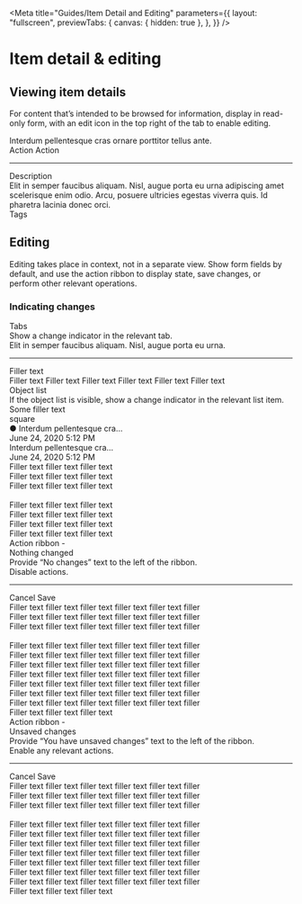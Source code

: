 <!-- item-detail-and-editing.stories.mdx -->


<Meta
  title="Guides/Item Detail and Editing"
  parameters={{
    layout: "fullscreen",
    previewTabs: {
      canvas: { hidden: true },
    },
  }}
/>

<style>{`
    .container {
        display: flex;
        flex-direction: column;
        width: 960px;
        height: 400px;
        border-radius: 8px;
        border: var(--mdc-theme-border) 1px solid;
        margin-top: 24px;
        background-color: var(--mdc-theme-surface);
    }
    .toolbar {
        display: flex;
        justify-content: space-between;
        align-items: center;
        width: 100%;
        padding-top: 16px;
        border-top: solid 2px #f3753f;
        border-top-left-radius: 3px;
        border-top-right-radius: 3px;
    }
    .header {
        font-family: var(--mdc-typography-headline6-font-family);
        font-size: var(--mdc-typography-headline6-font-size);
        font-weight: var(--mdc-typography-headline6-font-weight);
        line-height: var(--mdc-typography-headline6-line-height);
        color: var(--mdc-theme-text-primary-on-background);
        margin-left: 16px;
    }
    .actions {
        margin-right: 16px;
    }
    .actions td-button:first-of-type {
        margin-right: 8px;
    }
    td-tab-bar {
        width: 405px;
        margin-left: 16px;
        margin-top: 8px;
    }
    .sbdocs .sbdocs-hr {
        margin-top: 0;
        padding-bottom: 16px;
    }
    .content {
        display: flex;
        flex-direction: column;
        align-items: center;
        position: relative;
    }
    .content div:first-of-type {
        width: 60%;
    }
    .content td-icon-button {
        position: absolute;
        right: 8px;
        top: -8px;
        padding: 0;
    }
    .content-text {
        color: var(--mdc-theme-text-primary-on-background);
    }
    .subtitle {
        font-family: var(--mdc-typography-body2-font-family);
        font-size: var(--mdc-typography-body2-font-size);
        font-weight: var(--mdc-typography-body2-font-weight);
        line-height: var(--mdc-typography-body2-line-height);
        margin-bottom: 4px;
    }
    .subtitle:last-of-type {
        margin-top: 16px;
    }
    .divider {
      width: 960px;
      border: solid 1px var(--mdc-theme-border);
      margin-top: 72px;
      margin-bottom: 24px;
    }
    .changes-container {
        display: flex;
        flex-direction: column;
        gap: 24px;
    }
    .changes-container-item {
        display: flex;
        gap: 24px;
    }
    .changes-container-item > div:first-of-type {
        width: 30%;
    }
    .changes-container-item > div:last-of-type {
        width: 60%;
    }
    .changes-container .sbdocs .sbdocs-hr {
        padding: 0;
    }
    .changes-title {
        font-family: var(--mdc-typography-headline6-font-family);
        font-size: var(--mdc-typography-headline6-font-size);
        font-weight: var(--mdc-typography-headline6-font-weight);
        line-height: var(--mdc-typography-headline6-line-height);
        color: var(--mdc-theme-text-primary-on-background);
        margin-bottom: 8px;
    }
    .changes-example {
        width: 632px;
        min-height: 200px;
        border: solid 1px var(--mdc-theme-border);
        border-radius: 8px;
        background-color: var(--mdc-theme-surface);
    }
    .list-item {
        display: flex;
        align-items: center;
        justify-content: space-between;
        height: 56px;
        padding-left: 16px;
        border-bottom: solid var(--mdc-theme-border) 1px;
    }
    .list-item:last-of-type {
        border-bottom: none;
    }
    .list-item-text {
        font-family: var(--mdc-typography-body1-font-family);
        font-size: var(--mdc-typography-body1-font-size);
        font-weight: var(--mdc-typography-body1-font-weight);
        line-height: var(--mdc-typography-body1-line-height);
        color: var(--mdc-theme-text-primary-on-background);
    }
    .list-item-subtext {
        font-family: var(--mdc-typography-body2-font-family);
        font-size: var(--mdc-typography-body2-font-size);
        font-weight: var(--mdc-typography-body2-font-weight);
        line-height: var(--mdc-typography-body2-line-height);
    }
    .list-item-blue-bg {
        background-color: var(--mdc-theme-surface-primary-highlight-hover);
    }
    .skeleton-text {
      color: var(--mdc-theme-border) !important;
      letter-spacing: 0 !important;
    }
    .skeleton-title {
        margin-left: 16px;
        margin-top: 8px;
    }
    .skeleton-block {
        width: 96px;
        height: 32px;
        border-radius: 8px;
        background-color: var(--mdc-theme-border);
        margin-right: 16px;
    }
    .skeleton-square {
        width: 24px;
        height: 24px;
        background-color: var(--mdc-theme-border);
        margin-right: 16px;
    }
    .object-list-example {
        display: flex;
    }
    .object-list-left {
        width: 50%;
        border-right: solid 1px var(--mdc-theme-border);
    }
    .object-list-item {
        justify-content: flex-start;
        column-gap: 16px;
    }
    .object-list-left > div.list-item {
        height: 33%;
    }
    td-icon {
        display: flex;
        align-items: center;
        justify-content: center;
        background-color: var(--mdc-theme-border);
        width: 40px;
        height: 40px;
        border-radius: 50%;
    }
    .object-list-right {
        padding-left: 16px;
        padding-top: 14px;
        overflow: hidden;
    }
    .action-ribbon-bottom-content {
        padding-left: 16px;
        padding-top: 14px;
        padding-right: 56px;
        border-top: solid 1px var(--mdc-theme-border);
    }
    .new-text-block {
        margin-top: 16px;
    }
`}</style>

# Item detail & editing

## Viewing item details

For content that’s intended to be browsed for information, display in read-only form, with an edit icon in the top right of the tab to enable editing.

<div class="container">
  <div class="toolbar">
    <div class="header">
      Interdum pellentesque cras ornare porttitor tellus ante.
    </div>
    <div class="actions">
      <td-button outlined slot="buttonActions">
        Action
      </td-button>
      <td-button outlined slot="buttonActions">
        Action
      </td-button>
    </div>
  </div>
  <td-tab-bar activeIndex="0">
    <td-tab null label="Details"></td-tab>
    <td-tab null label="Tab 2"></td-tab>
    <td-tab null label="Tab 3"></td-tab>
    <td-tab null label="Tab 4"></td-tab>
  </td-tab-bar>
  <hr />
  <div class="content">
    <div>
      <div class="subtitle">Description</div>
      <div class="content-text">
        Elit in semper faucibus aliquam. Nisl, augue porta eu urna adipiscing
        amet scelerisque enim odio. Arcu, posuere ultricies egestas viverra
        quis. Id pharetra lacinia donec orci.
      </div>
      <div class="subtitle">Tags</div>
      <td-chip-set>
        <td-chip label="Lorem"></td-chip>
        <td-chip label="Ipsum"></td-chip>
        <td-chip label="Dolor sit"></td-chip>
      </td-chip-set>
    </div>
    <td-icon-button icon="edit"></td-icon-button>
  </div>
</div>

<div class="divider"></div>

## Editing

Editing takes place in context, not in a separate view. Show form fields by default, and use the action ribbon to display state, save changes, or perform other relevant operations.

### Indicating changes

<div class="changes-container">
  <div class="changes-container-item">
    <div>
      <div class="changes-title">Tabs</div>
      <div>Show a change indicator in the relevant tab.</div>
    </div>
    <div class="changes-example">
      <div class="skeleton-text skeleton-title">
        Elit in semper faucibus aliquam. Nisl, augue porta eu urna.
      </div>
      <td-tab-bar activeIndex="0">
        <td-tab null label="Details ●"></td-tab>
        <td-tab null label="Tab 2"></td-tab>
        <td-tab null label="Tab 3"></td-tab>
        <td-tab null label="Tab 4"></td-tab>
      </td-tab-bar>
      <hr />
      <div class="list-item list-item-blue-bg">
        <div class="skeleton-text">Filler text</div>
        <div class="skeleton-block"></div>
      </div>
      <div class="list-item">
        <div class="skeleton-text">
          Filler text Filler text Filler text Filler text Filler text Filler
          text
        </div>
      </div>
    </div>
  </div>
  <div class="changes-container-item">
    <div>
      <div class="changes-title">Object list</div>
      <div>
        If the object list is visible, show a change indicator in the relevant
        list item.
      </div>
    </div>
    <div class="changes-example object-list-example">
      <div class="object-list-left">
        <div class="list-item">
          <div class="skeleton-text">Some filler text</div>
          <div class="skeleton-square"></div>
        </div>
        <div class="list-item list-item-blue-bg object-list-item">
          <td-icon>square</td-icon>
          <div>
            <div class="list-item-text">● Interdum pellentesque cra...</div>
            <div class="list-item-subtext">June 24, 2020 5:12 PM</div>
          </div>
        </div>
        <div class="list-item object-list-item">
          <td-icon></td-icon>
          <div>
            <div class="skeleton-text">Interdum pellentesque cra...</div>
            <div class="skeleton-text">June 24, 2020 5:12 PM</div>
          </div>
        </div>
      </div>
      <div class="object-list-right">
        <div class="skeleton-text">Filler text filler text filler text</div>
        <div class="skeleton-text">Filler text filler text filler text</div>
        <div class="skeleton-text">Filler text filler text filler text</div>
        <br />
        <div class="skeleton-text">Filler text filler text filler text</div>
        <div class="skeleton-text">Filler text filler text filler text</div>
        <div class="skeleton-text">Filler text filler text filler text</div>
        <div class="skeleton-text">Filler text filler text filler text</div>
      </div>
    </div>
  </div>
  <div class="changes-container-item">
    <div>
      <div class="changes-title">
        Action ribbon - <br /> Nothing changed
      </div>
      <div>Provide “No changes” text to the left of the ribbon.</div>
      <div class="new-text-block">Disable actions.</div>
    </div>
    <div class="changes-example">
      <td-tab-bar activeIndex="0">
        <td-tab null label="Details"></td-tab>
        <td-tab null label="Tab 2"></td-tab>
        <td-tab null label="Tab 3"></td-tab>
        <td-tab null label="Tab 4"></td-tab>
      </td-tab-bar>
      <hr />
      <td-action-ribbon labelText="No changes" state="undefined" null>
        <td-button slot="action-items" outlined>
          Cancel
        </td-button>
        <td-button slot="action-items" raised disabled>
          Save
        </td-button>
      </td-action-ribbon>
      <div class="action-ribbon-bottom-content">
        <div class="skeleton-text">Filler text filler text filler text filler text filler text filler</div>
        <div class="skeleton-text">Filler text filler text filler text filler text filler text filler</div>
        <div class="skeleton-text">Filler text filler text filler text filler text filler text filler</div>
        <br />
        <div class="skeleton-text">Filler text filler text filler text filler text filler text filler</div>
        <div class="skeleton-text">Filler text filler text filler text filler text filler text filler</div>
        <div class="skeleton-text">Filler text filler text filler text filler text filler text filler</div>
        <div class="skeleton-text">Filler text filler text filler text filler text filler text filler</div>
        <div class="skeleton-text">Filler text filler text filler text filler text filler text filler</div>
        <div class="skeleton-text">Filler text filler text filler text filler text filler text filler</div>
        <div class="skeleton-text">Filler text filler text filler text filler text filler text filler</div>
        <div class="skeleton-text">Filler text filler text filler text </div>
      </div>
    </div>
  </div>
  <div class="changes-container-item">
    <div>
      <div class="changes-title">
        Action ribbon - <br /> Unsaved changes
      </div>
      <div>
        Provide “You have unsaved changes” text to the left of the ribbon.
      </div>
      <div class="new-text-block">Enable any relevant actions.</div>
    </div>
    <div class="changes-example">
      <td-tab-bar activeIndex="0">
        <td-tab null label="Details ●"></td-tab>
        <td-tab null label="Tab 2"></td-tab>
        <td-tab null label="Tab 3"></td-tab>
        <td-tab null label="Tab 4"></td-tab>
      </td-tab-bar>
      <hr />
      <td-action-ribbon
        labelText="You have unsaved changes"
        state="active"
        null
      >
        <td-button slot="action-items" outlined>
          Cancel
        </td-button>
        <td-button slot="action-items" raised>
          Save
        </td-button>
      </td-action-ribbon>
      <div class="action-ribbon-bottom-content">
        <div class="skeleton-text">Filler text filler text filler text filler text filler text filler</div>
        <div class="skeleton-text">Filler text filler text filler text filler text filler text filler</div>
        <div class="skeleton-text">Filler text filler text filler text filler text filler text filler</div>
        <br />
        <div class="skeleton-text">Filler text filler text filler text filler text filler text filler</div>
        <div class="skeleton-text">Filler text filler text filler text filler text filler text filler</div>
        <div class="skeleton-text">Filler text filler text filler text filler text filler text filler</div>
        <div class="skeleton-text">Filler text filler text filler text filler text filler text filler</div>
        <div class="skeleton-text">Filler text filler text filler text filler text filler text filler</div>
        <div class="skeleton-text">Filler text filler text filler text filler text filler text filler</div>
        <div class="skeleton-text">Filler text filler text filler text filler text filler text filler</div>
        <div class="skeleton-text">Filler text filler text filler text </div>
      </div>
    </div>
  </div>
</div>
